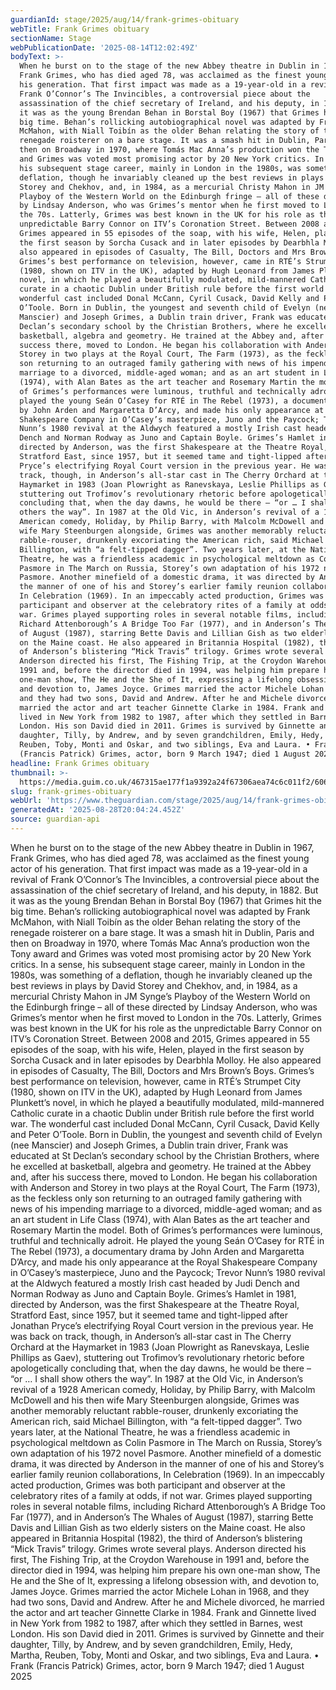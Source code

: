 ```yaml
---
guardianId: stage/2025/aug/14/frank-grimes-obituary
webTitle: Frank Grimes obituary
sectionName: Stage
webPublicationDate: '2025-08-14T12:02:49Z'
bodyText: >-
  When he burst on to the stage of the new Abbey theatre in Dublin in 1967,
  Frank Grimes, who has died aged 78, was acclaimed as the finest young actor of
  his generation. That first impact was made as a 19-year-old in a revival of
  Frank O’Connor’s The Invincibles, a controversial piece about the
  assassination of the chief secretary of Ireland, and his deputy, in 1882. But
  it was as the young Brendan Behan in Borstal Boy (1967) that Grimes hit the
  big time. Behan’s rollicking autobiographical novel was adapted by Frank
  McMahon, with Niall Toibín as the older Behan relating the story of the
  renegade roisterer on a bare stage. It was a smash hit in Dublin, Paris and
  then on Broadway in 1970, where Tomás Mac Anna’s production won the Tony award
  and Grimes was voted most promising actor by 20 New York critics. In a sense,
  his subsequent stage career, mainly in London in the 1980s, was something of a
  deflation, though he invariably cleaned up the best reviews in plays by David
  Storey and Chekhov, and, in 1984, as a mercurial Christy Mahon in JM Synge’s
  Playboy of the Western World on the Edinburgh fringe – all of these directed
  by Lindsay Anderson, who was Grimes’s mentor when he first moved to London in
  the 70s. Latterly, Grimes was best known in the UK for his role as the
  unpredictable Barry Connor on ITV’s Coronation Street. Between 2008 and 2015,
  Grimes appeared in 55 episodes of the soap, with his wife, Helen, played in
  the first season by Sorcha Cusack and in later episodes by Dearbhla Molloy. He
  also appeared in episodes of Casualty, The Bill, Doctors and Mrs Brown’s Boys.
  Grimes’s best performance on television, however, came in RTÉ’s Strumpet City
  (1980, shown on ITV in the UK), adapted by Hugh Leonard from James Plunkett’s
  novel, in which he played a beautifully modulated, mild-mannered Catholic
  curate in a chaotic Dublin under British rule before the first world war. The
  wonderful cast included Donal McCann, Cyril Cusack, David Kelly and Peter
  O’Toole. Born in Dublin, the youngest and seventh child of Evelyn (nee
  Manscier) and Joseph Grimes, a Dublin train driver, Frank was educated at St
  Declan’s secondary school by the Christian Brothers, where he excelled at
  basketball, algebra and geometry. He trained at the Abbey and, after his
  success there, moved to London. He began his collaboration with Anderson and
  Storey in two plays at the Royal Court, The Farm (1973), as the feckless only
  son returning to an outraged family gathering with news of his impending
  marriage to a divorced, middle-aged woman; and as an art student in Life Class
  (1974), with Alan Bates as the art teacher and Rosemary Martin the model. Both
  of Grimes’s performances were luminous, truthful and technically adroit. He
  played the young Seán O’Casey for RTÉ in The Rebel (1973), a documentary drama
  by John Arden and Margaretta D’Arcy, and made his only appearance at the Royal
  Shakespeare Company in O’Casey’s masterpiece, Juno and the Paycock; Trevor
  Nunn’s 1980 revival at the Aldwych featured a mostly Irish cast headed by Judi
  Dench and Norman Rodway as Juno and Captain Boyle. Grimes’s Hamlet in 1981,
  directed by Anderson, was the first Shakespeare at the Theatre Royal,
  Stratford East, since 1957, but it seemed tame and tight-lipped after Jonathan
  Pryce’s electrifying Royal Court version in the previous year. He was back on
  track, though, in Anderson’s all-star cast in The Cherry Orchard at the
  Haymarket in 1983 (Joan Plowright as Ranevskaya, Leslie Phillips as Gaev),
  stuttering out Trofimov’s revolutionary rhetoric before apologetically
  concluding that, when the day dawns, he would be there – “or … I shall show
  others the way”. In 1987 at the Old Vic, in Anderson’s revival of a 1928
  American comedy, Holiday, by Philip Barry, with Malcolm McDowell and his then
  wife Mary Steenburgen alongside, Grimes was another memorably reluctant
  rabble-rouser, drunkenly excoriating the American rich, said Michael
  Billington, with “a felt-tipped dagger”. Two years later, at the National
  Theatre, he was a friendless academic in psychological meltdown as Colin
  Pasmore in The March on Russia, Storey’s own adaptation of his 1972 novel
  Pasmore. Another minefield of a domestic drama, it was directed by Anderson in
  the manner of one of his and Storey’s earlier family reunion collaborations,
  In Celebration (1969). In an impeccably acted production, Grimes was both
  participant and observer at the celebratory rites of a family at odds, if not
  war. Grimes played supporting roles in several notable films, including
  Richard Attenborough’s A Bridge Too Far (1977), and in Anderson’s The Whales
  of August (1987), starring Bette Davis and Lillian Gish as two elderly sisters
  on the Maine coast. He also appeared in Britannia Hospital (1982), the third
  of Anderson’s blistering “Mick Travis” trilogy. Grimes wrote several plays.
  Anderson directed his first, The Fishing Trip, at the Croydon Warehouse in
  1991 and, before the director died in 1994, was helping him prepare his own
  one-man show, The He and the She of It, expressing a lifelong obsession with,
  and devotion to, James Joyce. Grimes married the actor Michele Lohan in 1968,
  and they had two sons, David and Andrew. After he and Michele divorced, he
  married the actor and art teacher Ginnette Clarke in 1984. Frank and Ginnette
  lived in New York from 1982 to 1987, after which they settled in Barnes, west
  London. His son David died in 2011. Grimes is survived by Ginnette and their
  daughter, Tilly, by Andrew, and by seven grandchildren, Emily, Hedy, Martha,
  Reuben, Toby, Monti and Oskar, and two siblings, Eva and Laura. • Frank
  (Francis Patrick) Grimes, actor, born 9 March 1947; died 1 August 2025
headline: Frank Grimes obituary
thumbnail: >-
  https://media.guim.co.uk/467315ae177f1a9392a24f67306aea74c6c011f2/606_210_2316_1852/500.jpg
slug: frank-grimes-obituary
webUrl: 'https://www.theguardian.com/stage/2025/aug/14/frank-grimes-obituary'
generatedAt: '2025-08-28T20:04:24.452Z'
source: guardian-api
---
```

When he burst on to the stage of the new Abbey theatre in Dublin in 1967, Frank Grimes, who has died aged 78, was acclaimed as the finest young actor of his generation. That first impact was made as a 19-year-old in a revival of Frank O’Connor’s The Invincibles, a controversial piece about the assassination of the chief secretary of Ireland, and his deputy, in 1882. But it was as the young Brendan Behan in Borstal Boy (1967) that Grimes hit the big time. Behan’s rollicking autobiographical novel was adapted by Frank McMahon, with Niall Toibín as the older Behan relating the story of the renegade roisterer on a bare stage. It was a smash hit in Dublin, Paris and then on Broadway in 1970, where Tomás Mac Anna’s production won the Tony award and Grimes was voted most promising actor by 20 New York critics. In a sense, his subsequent stage career, mainly in London in the 1980s, was something of a deflation, though he invariably cleaned up the best reviews in plays by David Storey and Chekhov, and, in 1984, as a mercurial Christy Mahon in JM Synge’s Playboy of the Western World on the Edinburgh fringe – all of these directed by Lindsay Anderson, who was Grimes’s mentor when he first moved to London in the 70s. Latterly, Grimes was best known in the UK for his role as the unpredictable Barry Connor on ITV’s Coronation Street. Between 2008 and 2015, Grimes appeared in 55 episodes of the soap, with his wife, Helen, played in the first season by Sorcha Cusack and in later episodes by Dearbhla Molloy. He also appeared in episodes of Casualty, The Bill, Doctors and Mrs Brown’s Boys. Grimes’s best performance on television, however, came in RTÉ’s Strumpet City (1980, shown on ITV in the UK), adapted by Hugh Leonard from James Plunkett’s novel, in which he played a beautifully modulated, mild-mannered Catholic curate in a chaotic Dublin under British rule before the first world war. The wonderful cast included Donal McCann, Cyril Cusack, David Kelly and Peter O’Toole. Born in Dublin, the youngest and seventh child of Evelyn (nee Manscier) and Joseph Grimes, a Dublin train driver, Frank was educated at St Declan’s secondary school by the Christian Brothers, where he excelled at basketball, algebra and geometry. He trained at the Abbey and, after his success there, moved to London. He began his collaboration with Anderson and Storey in two plays at the Royal Court, The Farm (1973), as the feckless only son returning to an outraged family gathering with news of his impending marriage to a divorced, middle-aged woman; and as an art student in Life Class (1974), with Alan Bates as the art teacher and Rosemary Martin the model. Both of Grimes’s performances were luminous, truthful and technically adroit. He played the young Seán O’Casey for RTÉ in The Rebel (1973), a documentary drama by John Arden and Margaretta D’Arcy, and made his only appearance at the Royal Shakespeare Company in O’Casey’s masterpiece, Juno and the Paycock; Trevor Nunn’s 1980 revival at the Aldwych featured a mostly Irish cast headed by Judi Dench and Norman Rodway as Juno and Captain Boyle. Grimes’s Hamlet in 1981, directed by Anderson, was the first Shakespeare at the Theatre Royal, Stratford East, since 1957, but it seemed tame and tight-lipped after Jonathan Pryce’s electrifying Royal Court version in the previous year. He was back on track, though, in Anderson’s all-star cast in The Cherry Orchard at the Haymarket in 1983 (Joan Plowright as Ranevskaya, Leslie Phillips as Gaev), stuttering out Trofimov’s revolutionary rhetoric before apologetically concluding that, when the day dawns, he would be there – “or … I shall show others the way”. In 1987 at the Old Vic, in Anderson’s revival of a 1928 American comedy, Holiday, by Philip Barry, with Malcolm McDowell and his then wife Mary Steenburgen alongside, Grimes was another memorably reluctant rabble-rouser, drunkenly excoriating the American rich, said Michael Billington, with “a felt-tipped dagger”. Two years later, at the National Theatre, he was a friendless academic in psychological meltdown as Colin Pasmore in The March on Russia, Storey’s own adaptation of his 1972 novel Pasmore. Another minefield of a domestic drama, it was directed by Anderson in the manner of one of his and Storey’s earlier family reunion collaborations, In Celebration (1969). In an impeccably acted production, Grimes was both participant and observer at the celebratory rites of a family at odds, if not war. Grimes played supporting roles in several notable films, including Richard Attenborough’s A Bridge Too Far (1977), and in Anderson’s The Whales of August (1987), starring Bette Davis and Lillian Gish as two elderly sisters on the Maine coast. He also appeared in Britannia Hospital (1982), the third of Anderson’s blistering “Mick Travis” trilogy. Grimes wrote several plays. Anderson directed his first, The Fishing Trip, at the Croydon Warehouse in 1991 and, before the director died in 1994, was helping him prepare his own one-man show, The He and the She of It, expressing a lifelong obsession with, and devotion to, James Joyce. Grimes married the actor Michele Lohan in 1968, and they had two sons, David and Andrew. After he and Michele divorced, he married the actor and art teacher Ginnette Clarke in 1984. Frank and Ginnette lived in New York from 1982 to 1987, after which they settled in Barnes, west London. His son David died in 2011. Grimes is survived by Ginnette and their daughter, Tilly, by Andrew, and by seven grandchildren, Emily, Hedy, Martha, Reuben, Toby, Monti and Oskar, and two siblings, Eva and Laura. • Frank (Francis Patrick) Grimes, actor, born 9 March 1947; died 1 August 2025
